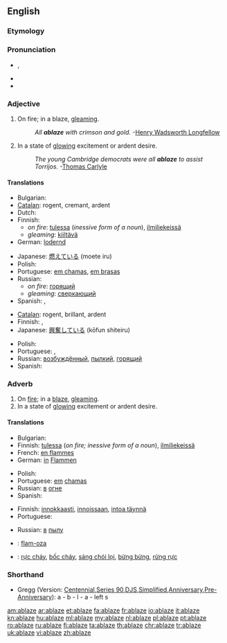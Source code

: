 ==English==

===Etymology===
{{prefix|a|blaze}}

===Pronunciation===
* {{IPA|/əˈbleɪz/}}, {{SAMPA|/@"bleIz/}}
* {{rhymes|eɪz}}
* {{audio|en-us-ablaze.ogg|Audio (US)}}

===Adjective===
{{en-adj}}

# On fire; in a blaze, [[gleaming]].
#: ''All '''ablaze''' with crimson and gold.''  -[[w:Henry Wadsworth Longfellow|Henry Wadsworth Longfellow]]
# In a state of [[glowing]] excitement or ardent desire.
#: ''The young Cambridge democrats were all '''ablaze''' to assist Torrijos.''  -[[w:Thomas Carlyle|Thomas Carlyle]]

====Translations====
{{trans-top|On fire}}
* Bulgarian: {{t|bg|пламнал, лумнал}}
* [[Catalan]]: rogent, cremant, ardent
* Dutch: {{t-|nl|in lichterlaaie}}
* Finnish:
** ''on fire'': [[tuli|tulessa]] (''inessive form of a noun''), [[ilmiliekeissä]]
** ''gleaming'': [[kiiltävä]]
* German: [[lodernd]]
{{trans-mid}}
* Japanese: [[燃えている]] (moete iru)
* Polish: {{t-|pl|w ogniu}}
* Portuguese: [[em chamas]], [[em brasas]]
* Russian:
** ''on fire'': [[горящий]]
** ''gleaming'': [[сверкающий]]
* Spanish: {{t-|es|ardiendo}}, {{t|es|en llamas}}
{{trans-bottom}}

{{trans-top|glowing}}
* [[Catalan]]: rogent, brillant, ardent
* Finnish: {{t-|fi|innokas}}, {{t-|fi|innoissaan}}
* Japanese: [[興奮している]] (kōfun shiteiru)
{{trans-mid}}
* Polish: {{t-|pl|rozjarzony}}
* Portuguese: {{t+|pt|ardente}}, {{t+|pt|brilhante}}
* Russian: [[возбуждённый]], [[пылкий]], [[горящий]]
* Spanish: {{t-|es|radiante}}
{{trans-bottom}}

===Adverb===
{{en-adv}}

# On [[fire]]; in a [[blaze]], [[gleaming]].
# In a state of [[glowing]] excitement or ardent desire.

====Translations====
{{trans-top|on fire}}
* Bulgarian: {{t|bg|пламвам, лумвам}}
* Finnish: [[tuli|tulessa]] (''on fire; inessive form of a noun''), [[ilmiliekeissä]]
* French: [[en flammes]]
* German: [[in]] [[Flamme]]n
{{trans-mid}}
* Polish: {{t|pl|w ogniu }}
* Portuguese: [[em]] [[chamas]]
* Russian: [[в]] [[огонь|огне]]
* Spanish: {{t+|es|llama|alt=en llamas}}
{{trans-bottom}}

{{trans-top|glowing}}
* Finnish: [[innokkaasti]], [[innoissaan]], [[intoa täynnä]]
* Portuguese: {{t+|pt|ardor}}
{{trans-mid}}
* Russian: [[в]] [[пыл|пылу]]
{{trans-bottom}}

{{checktrans-top}}
* {{ttbc|Ido}}: [[flam-oza]]
* {{ttbc|Vietnamese}}: [[rực cháy]], [[bốc cháy]], [[sáng chói lọi]], [[bừng bừng]], [[rừng rực]]
{{trans-bottom}}

===Shorthand===
* Gregg (Version: [http://en.wikipedia.org/wiki/Gregg_Shorthand#Centennial_Gregg_Shorthand Centennial],[http://en.wikipedia.org/wiki/Gregg_Shorthand#Series_90_Gregg_Shorthand  Series 90],[http://en.wikipedia.org/wiki/Gregg_Shorthand#Diamond_Jubilee_Gregg_Shorthand  DJS],[http://en.wikipedia.org/wiki/Gregg_Shorthand#Simplified_Gregg_Shorthand Simplified],[http://en.wikipedia.org/wiki/Gregg_Shorthand#Anniversary_Gregg_Shorthand Anniversary],[http://en.wikipedia.org/wiki/Gregg_Shorthand#Pre-Anniversary_Gregg_Shorthand Pre-Anniversary]): a - b - l - a - left s

[[am:ablaze]]
[[ar:ablaze]]
[[et:ablaze]]
[[fa:ablaze]]
[[fr:ablaze]]
[[io:ablaze]]
[[it:ablaze]]
[[kn:ablaze]]
[[hu:ablaze]]
[[ml:ablaze]]
[[my:ablaze]]
[[nl:ablaze]]
[[pl:ablaze]]
[[pt:ablaze]]
[[ro:ablaze]]
[[ru:ablaze]]
[[fi:ablaze]]
[[ta:ablaze]]
[[th:ablaze]]
[[chr:ablaze]]
[[tr:ablaze]]
[[uk:ablaze]]
[[vi:ablaze]]
[[zh:ablaze]]